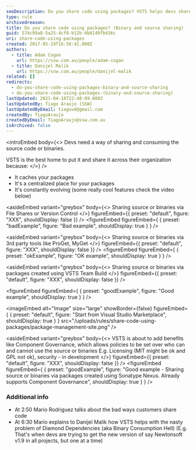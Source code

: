 ```yaml
---
seoDescription: Do you share code using packages? VSTS helps devs share source or binaries across their organization by caching and centralizing packages.
type: rule
archivedreason:
title: Do you share code using packages? (Binary and source sharing)
guid: 574c99a8-5a25-4cf8-b12b-0b8149fb436c
uri: share-code-using-packages
created: 2017-05-19T16:58:41.000Z
authors:
  - title: Adam Cogan
    url: https://ssw.com.au/people/adam-cogan
  - title: Danijel Malik
    url: https://ssw.com.au/people/danijel-malik
related: []
redirects:
  - do-you-share-code-using-packages-binary-and-source-sharing
  - do-you-share-code-using-packages-(binary-and-source-sharing)
lastUpdated: 2021-04-18T22:48:09.000Z
lastUpdatedBy: Tiago Araújo [SSW]
lastUpdatedByEmail: tiagov8@gmail.com
createdBy: TiagoAraujo
createdByEmail: TiagoAraujo@ssw.com.au
isArchived: false
---
```


<introEmbed
  body={<>
Devs need a way of sharing and consuming the source code or binaries.

VSTS is the best home to put it and share it across their organization because:
  </>}
/>
- It caches your packages
- It's a centralized place for your packages
- It's constantly evolving (some really cool features check the video below)

<asideEmbed
  variant="greybox"
  body={<>
    Sharing source or binaries via File Shares or Version Control
  </>}
  figureEmbed={{
    preset: "default",
    figure: "XXX",
    shouldDisplay: false
  }}
/>
<figureEmbed figureEmbed={ {
  preset: "badExample",
  figure: "Bad example",
  shouldDisplay: true
} } />


<asideEmbed
  variant="greybox"
  body={<>
    Sharing source or binaries via 3rd party tools like ProGet, MyGet
  </>}
  figureEmbed={{
    preset: "default",
    figure: "XXX",
    shouldDisplay: false
  }}
/>
<figureEmbed figureEmbed={ {
  preset: "okExample",
  figure: "OK example",
  shouldDisplay: true
} } />


<asideEmbed
  variant="greybox"
  body={<>
    Sharing source or binaries via packages created using VSTS Team Build
  </>}
  figureEmbed={{
    preset: "default",
    figure: "XXX",
    shouldDisplay: false
  }}
/>

<figureEmbed figureEmbed={ {
  preset: "goodExample",
  figure: "Good example",
  shouldDisplay: true
} } />



<imageEmbed
  alt="Image"
  size="large"
  showBorder={false}
  figureEmbed={ {
    preset: "default",
    figure: "Start from Visual Studio Marketplace",
    shouldDisplay: true
  } }
  src="/uploads/rules/share-code-using-packages/package-management-site.png"
/>

<asideEmbed
  variant="greybox"
  body={<>
    VSTS is about to add benefits like Component Governance, which allows policies to be set over who can and cannot use the source or binaries E.g. Licensing (MIT might be ok and GPL not ok), security - in development
  </>}
  figureEmbed={{
    preset: "default",
    figure: "XXX",
    shouldDisplay: false
  }}
/>
<figureEmbed figureEmbed={ {
  preset: "goodExample",
  figure: "Good example - Sharing source or binaries via packages created using Sonatype Nexus. Already supports Component Governance",
  shouldDisplay: true
} } />


### Additional info

<youtubeEmbed url="https://www.youtube.com/embed/r-nVWDq1QBg" description="" />

- At 2:50 Mario Rodriguez talks about the bad ways customers share code
- At 6:30 Mario explains to Danijel Malik how VSTS helps with the nasty problem of Diamond Dependencies (aka Binary Consumption Hell) (E.g. That's when devs are trying to get the new version of say Newtonsoft v1.9 in all projects, but one at a time)
